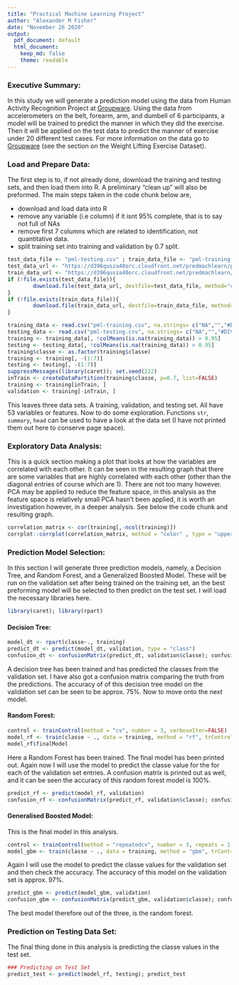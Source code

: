 ```yaml
---
title: "Practical Machine Learning Project"
author: "Alexander M Fisher"
date: "November 26 2020"
output:
  pdf_document: default
  html_document:
    keep_md: false
    theme: readable
---
```


### Executive Summary:

In this study we will generate a prediction model using the data from Human Activity Recognition Project at [Groupware](http://groupware.les.inf.puc-rio.br/har). Using the data from accelerometers on the belt, forearm, arm, and dumbell of 6 participants, a model will be trained to predict the manner in which they did the exercise. Then it will be applied on the test data to predict the manner of exercise under 20 different test cases. For more information on the data go to [Groupware](http://groupware.les.inf.puc-rio.br/har) (see the section on the Weight Lifting Exercise Dataset). 


### Load and Prepare Data:

The first step is to, if not already done, download the training and testing sets, and then load them into R. A preliminary "clean up" will also be preformed. 
The main steps taken in the code chunk below are, 

- download and load data into R
- remove any variable (i.e column) if it isnt 95% complete, that is to say not full of NAs
- remove first 7 columns which are related to identification, not quantitative data.
- split training set into training and validation by 0.7 split. 

```r
test_data_file <- "pml-testing.csv" ; train_data_file <- "pml-training.csv"
test_data_url <- "https://d396qusza40orc.cloudfront.net/predmachlearn/pml-testing.csv"
train_data_url <- "https://d396qusza40orc.cloudfront.net/predmachlearn/pml-training.csv"
if (!file.exists(test_data_file)){
        download.file(test_data_url, destfile=test_data_file, method="curl")
}
if (!file.exists(train_data_file)){
        download.file(train_data_url, destfile=train_data_file, method="curl")
}

training_data <- read.csv("pml-training.csv", na.strings= c("NA","","#DIV/0!"))
testing_data <- read.csv("pml-testing.csv", na.strings= c("NA","","#DIV/0!"))
training <- training_data[, !colMeans(is.na(training_data)) > 0.95]
testing <- testing_data[, !colMeans(is.na(training_data)) > 0.95]
training$classe <- as.factor(training$classe)
training <- training[, -(1:7)]
testing <- testing[, -(1:7)]
suppressMessages(library(caret)); set.seed(222)
inTrain <- createDataPartition(training$classe, p=0.7, list=FALSE)
training <- training[inTrain, ]
validation <- training[-inTrain, ]
```

This leaves three data sets. A training, validation, and testing set. All have 53 variables or features. Now to do some exploration. Functions `str`, `summary`, `head` can be used to have a look at the data set (I have not printed them out here to conserve page space).

### Exploratory Data Analysis:

This is a quick section making a plot that looks at how the variables are correlated with each other. It can be seen in the resulting graph that there are some variables that are highly correlated with each other (other than the diagonal entries of course which are 1). There are not too many however. PCA may be applied to reduce the feature space, in this analysis as the feature space is relatively small PCA hasn't been applied, it is worth an investigation however, in a deeper analysis. See below the code chunk and resulting graph. 

```r
correlation_matrix <- cor(training[,-ncol(training)])
corrplot::corrplot(correlation_matrix, method = "color" , type = "upper", tl.cex = 0.5, tl.col = "black")
```

### Prediction Model Selection:

In this section I will generate three prediction models, namely, a Decision Tree, and Random Forest, and a Generalized Boosted Model. These will be run on the validation set after being trained on the training set, an the best preforming model will be selected to then predict on the test set. I will load the necessary libraries here.

```r
library(caret); library(rpart)
```

#### Decision Tree:

```r
model_dt <- rpart(classe~., training)
predict_dt <- predict(model_dt, validation, type = "class") 
confusion_dt <- confusionMatrix(predict_dt, validation$classe); confusion_dt
```

A decision tree has been trained and has predicted the classes from the validation set. I have also got a confusion matrix comparing the truth from the predictions. The accuracy of of this decision tree model on the validation set can be seen to be approx. 75%. Now to move onto the next model. 

#### Random Forest:

```r
control <- trainControl(method = "cv", number = 3, verboseIter=FALSE)
model_rf <- train(classe ~ ., data = training, method = "rf", trControl = control, ntree = 50)
model_rf$finalModel
```

Here a Random Forest has been trained. The final model has been printed out. Again now I will use the model to predict the classe value for the for each of the validation set entries. A confusion matrix is printed out as well, and it can be seen the accuracy of this random forest model is 100%. 

```r
predict_rf <- predict(model_rf, validation) 
confusion_rf <- confusionMatrix(predict_rf, validation$classe); confusion_rf
```

#### Generalised Boosted Model:

This is the final model in this analysis.

```r
control <- trainControl(method = "repeatedcv", number = 3, repeats = 1, verboseIter = FALSE) 
model_gbm <- train(classe ~ ., data = training, method = "gbm", trControl = control, verbose = FALSE); model_gbm$finalModel
```

Again I will use the model to predict the classe values for the validation set and then check the accuracy. The accuracy of this model on the  validation set is approx. 97%.

```r
predict_gbm <- predict(model_gbm, validation) 
confusion_gbm <- confusionMatrix(predict_gbm, validation$classe); confusion_gbm
```

The best model therefore out of the three, is the random forest.

### Prediction on Testing Data Set:

The final thing done in this analysis is predicting the classe values in the test set.  

```r
### Predicting on Test Set
predict_test <- predict(model_rf, testing); predict_test
```






